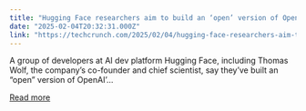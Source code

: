 ```yaml
---
title: "Hugging Face researchers aim to build an ‘open’ version of OpenAI’s deep research tool"
date: "2025-02-04T20:32:31.000Z"
link: "https://techcrunch.com/2025/02/04/hugging-face-researchers-aim-to-build-an-open-version-of-openais-deep-research-tool/"
---
```


A group of developers at AI dev platform Hugging Face, including Thomas Wolf, the company&#8217;s co-founder and chief scientist, say they&#8217;ve built an &#8220;open&#8221; version of OpenAI&#8217;...

[Read more](https://techcrunch.com/2025/02/04/hugging-face-researchers-aim-to-build-an-open-version-of-openais-deep-research-tool/)
